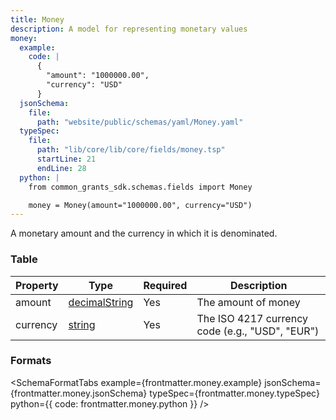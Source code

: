 ```yaml
---
title: Money
description: A model for representing monetary values
money:
  example:
    code: |
      {
        "amount": "1000000.00",
        "currency": "USD"
      }
  jsonSchema:
    file:
      path: "website/public/schemas/yaml/Money.yaml"
  typeSpec:
    file:
      path: "lib/core/lib/core/fields/money.tsp"
      startLine: 21
      endLine: 28
  python: |
    from common_grants_sdk.schemas.fields import Money

    money = Money(amount="1000000.00", currency="USD")
---
```



A monetary amount and the currency in which it is denominated.

### Table

| Property | Type                                                   | Required | Description                                     |
| -------- | ------------------------------------------------------ | -------- | ----------------------------------------------- |
| amount   | [decimalString](/protocol/types/numeric#decimalstring) | Yes      | The amount of money                             |
| currency | [string](/protocol/types/string#string)                | Yes      | The ISO 4217 currency code (e.g., "USD", "EUR") |

### Formats

<SchemaFormatTabs
  example={frontmatter.money.example}
  jsonSchema={frontmatter.money.jsonSchema}
  typeSpec={frontmatter.money.typeSpec}
  python={{ code: frontmatter.money.python }}
/>
